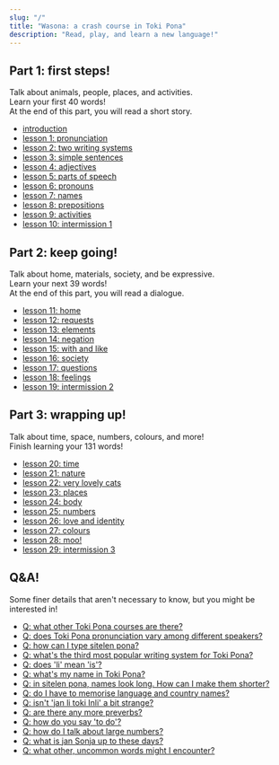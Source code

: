 ```yaml
---
slug: "/"
title: "Wasona: a crash course in Toki Pona"
description: "Read, play, and learn a new language!"
---
```

## Part 1: first steps!

Talk about animals, people, places, and activities.  
Learn your first 40 words!  
At the end of this part, you will read a short story.

* [introduction](/en/00/)
* [lesson 1: pronunciation](/en/01/)
* [lesson 2: two writing systems](/en/02/)
* [lesson 3: simple sentences](/en/03/)
* [lesson 4: adjectives](/en/04/)
* [lesson 5: parts of speech](/en/05/)
* [lesson 6: pronouns](/en/06/)
* [lesson 7: names](/en/07/)
* [lesson 8: prepositions](/en/08/)
* [lesson 9: activities](/en/09/)
* [lesson 10: intermission 1](/en/10/)

## Part 2: keep going!

Talk about home, materials, society, and be expressive.  
Learn your next 39 words!  
At the end of this part, you will read a dialogue.

* [lesson 11: home](/en/11/)
* [lesson 12: requests](/en/12/)
* [lesson 13: elements](/en/13/)
* [lesson 14: negation](/en/14/)
* [lesson 15: with and like](/en/15/)
* [lesson 16: society](/en/16/)
* [lesson 17: questions](/en/17/)
* [lesson 18: feelings](/en/18/)
* [lesson 19: intermission 2](/en/19/)

## Part 3: wrapping up!

Talk about time, space, numbers, colours, and more!  
Finish learning your 131 words!

* [lesson 20: time](/en/20/)
* [lesson 21: nature](/en/21/)
* [lesson 22: very lovely cats](/en/22/)
* [lesson 23: places](/en/23/)
* [lesson 24: body](/en/24/)
* [lesson 25: numbers](/en/25/)
* [lesson 26: love and identity](/en/26/)
* [lesson 27: colours](/en/27/)
* [lesson 28: moo!](/en/28/)
* [lesson 29: intermission 3](/en/29/)

## Q&A!

Some finer details that aren't necessary to know, but you might be interested in!

* [Q: what other Toki Pona courses are there?](/en/other-courses/)
* [Q: does Toki Pona pronunciation vary among different speakers?](/en/sound-variation/)
* [Q: how can I type sitelen pona?](/en/fonts/)
* [Q: what's the third most popular writing system for Toki Pona?](/en/sitelen-sitelen/)
* [Q: does 'li' mean 'is'?](/en/li-and-is/)
* [Q: what's my name in Toki Pona?](/en/make-a-name/)
* [Q: in sitelen pona, names look long. How can I make them shorter?](/en/simpler-cartouches/)
* [Q: do I have to memorise language and country names?](/en/languages-countries/)
* [Q: isn't 'jan li toki Inli' a bit strange?](/en/named-verbs/)
* [Q: are there any more preverbs?](/en/more-preverbs/)
* [Q: how do you say 'to do'?](/en/doing/)
* [Q: how do I talk about large numbers?](/en/large-numbers/)
* [Q: what is jan Sonja up to these days?](/en/jan-sonja/)
* [Q: what other, uncommon words might I encounter?](/en/uncommon-words/)
